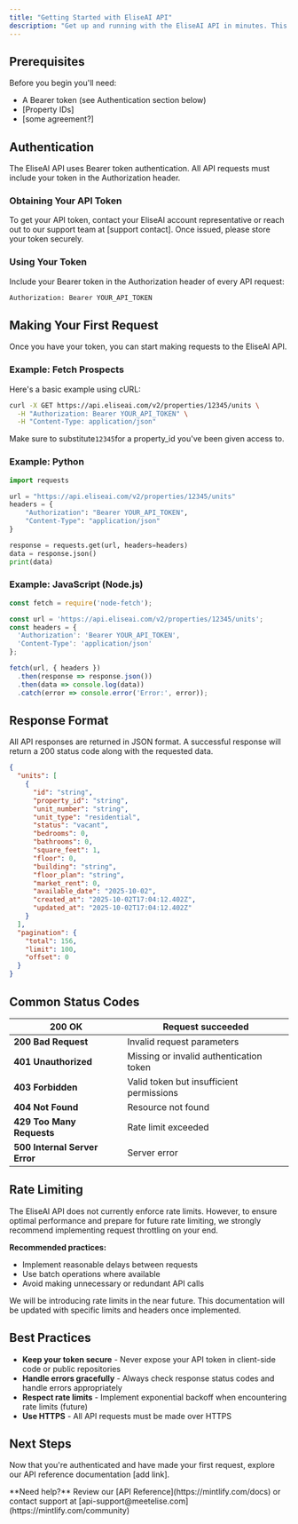 ```yaml
---
title: "Getting Started with EliseAI API"
description: "Get up and running with the EliseAI API in minutes. This guide will walk you through authentication and making your first API request."
---
```


## Prerequisites

Before you begin you'll need:

- A Bearer token (see Authentication section below)
- [Property IDs]
- [some agreement?]

## Authentication

The EliseAI API uses Bearer token authentication. All API requests must include your token in the Authorization header.

### Obtaining Your API Token

To get your API token, contact your EliseAI account representative or reach out to our support team at [support contact]. Once issued, please store your token securely.

### Using Your Token

Include your Bearer token in the Authorization header of every API request:

```bash
Authorization: Bearer YOUR_API_TOKEN
```

## Making Your First Request

Once you have your token, you can start making requests to the EliseAI API.

### Example: Fetch Prospects

Here's a basic example using cURL:

```bash
curl -X GET https://api.eliseai.com/v2/properties/12345/units \
  -H "Authorization: Bearer YOUR_API_TOKEN" \
  -H "Content-Type: application/json"
```

Make sure to substitute`12345`for a property_id you've been given access to.

### Example: Python

```python
import requests

url = "https://api.eliseai.com/v2/properties/12345/units"
headers = {
    "Authorization": "Bearer YOUR_API_TOKEN",
    "Content-Type": "application/json"
}

response = requests.get(url, headers=headers)
data = response.json()
print(data)
```

### Example: JavaScript (Node.js)

```javascript
const fetch = require('node-fetch');

const url = 'https://api.eliseai.com/v2/properties/12345/units';
const headers = {
  'Authorization': 'Bearer YOUR_API_TOKEN',
  'Content-Type': 'application/json'
};

fetch(url, { headers })
  .then(response => response.json())
  .then(data => console.log(data))
  .catch(error => console.error('Error:', error));
```

## Response Format

All API responses are returned in JSON format. A successful response will return a 200 status code along with the requested data.

```json
{
  "units": [
    {
      "id": "string",
      "property_id": "string",
      "unit_number": "string",
      "unit_type": "residential",
      "status": "vacant",
      "bedrooms": 0,
      "bathrooms": 0,
      "square_feet": 1,
      "floor": 0,
      "building": "string",
      "floor_plan": "string",
      "market_rent": 0,
      "available_date": "2025-10-02",
      "created_at": "2025-10-02T17:04:12.402Z",
      "updated_at": "2025-10-02T17:04:12.402Z"
    }
  ],
  "pagination": {
    "total": 156,
    "limit": 100,
    "offset": 0
  }
}
```

## Common Status Codes

| 200 OK                        | Request succeeded                        |
| ----------------------------- | ---------------------------------------- |
| **200 Bad Request**           | Invalid request parameters               |
| **401 Unauthorized**          | Missing or invalid authentication token  |
| **403 Forbidden**             | Valid token but insufficient permissions |
| **404 Not Found**             | Resource not found                       |
| **429 Too Many Requests**     | Rate limit exceeded                      |
| **500 Internal Server Error** | Server error                             |

## Rate Limiting

The EliseAI API does not currently enforce rate limits. However, to ensure optimal performance and prepare for future rate limiting, we strongly recommend implementing request throttling on your end.

**Recommended practices:**

- Implement reasonable delays between requests
- Use batch operations where available
- Avoid making unnecessary or redundant API calls

We will be introducing rate limits in the near future. This documentation will be updated with specific limits and headers once implemented.

## Best Practices

- **Keep your token secure** - Never expose your API token in client-side code or public repositories
- **Handle errors gracefully** - Always check response status codes and handle errors appropriately
- **Respect rate limits** - Implement exponential backoff when encountering rate limits (future)
- **Use HTTPS** - All API requests must be made over HTTPS

## Next Steps

Now that you're authenticated and have made your first request, explore our API reference documentation [add link].

<Note>
  **Need help?** Review our [API Reference](https://mintlify.com/docs) or contact support at [api-support@meetelise.com](https://mintlify.com/community)
</Note>